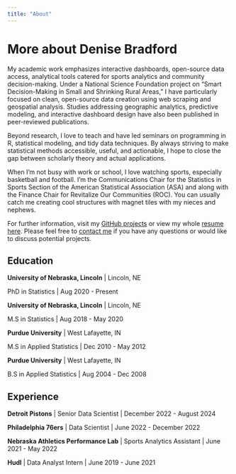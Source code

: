 ```yaml
---
title: "About"
---
```


# More about Denise Bradford

My academic work emphasizes interactive dashboards, open-source data access, analytical tools catered for sports analytics and community decision-making.  Under a National Science Foundation project on "Smart Decision-Making in Small and Shrinking Rural Areas," I have particularly focused on clean, open-source data creation using web scraping and geospatial analysis.  Studies addressing geographic analytics, predictive modeling, and interactive dashboard design have also been published in peer-reviewed publications.

Beyond research, I love to teach and have led seminars on programming in R, statistical modeling, and tidy data techniques. By always striving to make statistical methods accessible, useful, and actionable, I hope to close the gap between scholarly theory and actual applications.

When I'm not busy with work or school, I love watching sports, especially basketball and football. I’m the Communications Chair for the Statistics in Sports Section of the American Statistical Association (ASA) and along with the Finance Chair for Revitalize Our Communities (ROC). You can usually catch me creating cool structures with magnet tiles with my nieces and nephews. 


For further information, visit my [GitHub projects](https:// github.com/drbradford12) or view my whole [resume here](https://drbradford12.github.io/my_website/resume/).
Please feel free to [contact me](mailto:mail.deniserbradford@gmail.com) if you have any questions or would like to discuss potential projects.

## Education

**University of Nebraska, Lincoln** | Lincoln, NE

PhD in Statistics | Aug 2020 - Present

**University of Nebraska, Lincoln** | Lincoln, NE

M.S in Statistics | Aug 2018 - May 2020

**Purdue University** | West Lafayette, IN

M.S in Applied Statistics | Dec 2010 - May 2012

**Purdue University** | West Lafayette, IN

B.S in Applied Statistics | Aug 2004 - Dec 2008

## Experience

**Detroit Pistons** | Senior Data Scientist | December 2022 - August 2024

**Philadelphia 76ers** | Data Scientist |  June 2022 - December 2022

**Nebraska Athletics Performance Lab** | Sports Analytics Assistant |  June 2021 - May 2022

**Hudl** | Data Analyst Intern |  June 2019 - June 2021



